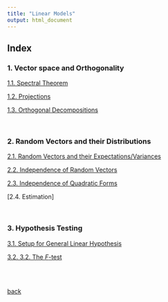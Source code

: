 ```yaml
---
title: "Linear Models"
output: html_document
---
```



## Index


### 1. Vector space and Orthogonality

[1.1. Spectral Theorem](./lm/1_1.html)

[1.2. Projections](./lm/1_2.html)

[1.3. Orthogonal Decompositions](./lm/1_3.html)

&nbsp;

### 2. Random Vectors and their Distributions

[2.1. Random Vectors and their Expectations/Variances ](./lm/2_1.html)

[2.2. Independence of Random Vectors](./lm/2_2.html)

[2.3. Independence of Quadratic Forms](./lm/2_3.html)

[2.4. Estimation]

&nbsp;

### 3. Hypothesis Testing

[3.1. Setup for General Linear Hypothesis](./lm/3_1.html)

[3.2. 3.2. The $F$-test](./lm/3_2.html)


<br>
<br>

[back](./courses.html)


